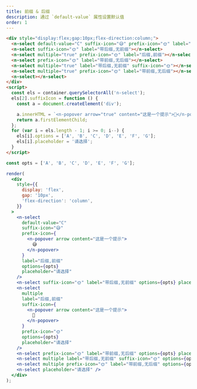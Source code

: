 ```yaml
---
title: 前缀 & 后缀
description: 通过 `default-value` 属性设置默认值
order: 1
---
```


```html
<div style="display:flex;gap:10px;flex-direction:column;">
  <n-select default-value="C" suffix-icon="😅" prefix-icon="🌞" label="后缀,前缀"></n-select>
  <n-select suffix-icon="🌞" label="带后缀,无前缀"></n-select>
  <n-select multiple="true" prefix-icon="🌞" label="后缀,前缀"></n-select>
  <n-select prefix-icon="🌞" label="带前缀,无后缀"></n-select>
  <n-select multiple="true" label="带后缀,无前缀" suffix-icon="🌞"></n-select>
  <n-select multiple="true" prefix-icon="🌞" label="带前缀,无后缀"></n-select>
  <n-select></n-select>
</div>
<script>
  const els = container.querySelectorAll('n-select');
  els[2].suffixIcon = function () {
    const a = document.createElement('div');

    a.innerHTML = `<n-popover arrow="true" content="这是一个提示">🔔</n-popover>`;
    return a.firstElementChild;
  };
  for (var i = els.length - 1; i >= 0; i--) {
    els[i].options = ['A', 'B', 'C', 'D', 'E', 'F', 'G'];
    els[i].placeholder = '请选择';
  }
</script>
```

```jsx
const opts = ['A', 'B', 'C', 'D', 'E', 'F', 'G'];

render(
  <div
    style={{
      display: 'flex',
      gap: '10px',
      'flex-direction': 'column',
    }}
  >
    <n-select
      default-value="C"
      suffix-icon="😅"
      prefix-icon={
        <n-popover arrow content="这是一个提示">
          😅
        </n-popover>
      }
      label="后缀,前缀"
      options={opts}
      placeholder="请选择"
    />
    <n-select suffix-icon="🌞" label="带后缀,无前缀" options={opts} placeholder="请选择" />
    <n-select
      multiple
      label="后缀,前缀"
      suffix-icon={
        <n-popover arrow content="这是一个提示">
          🔔
        </n-popover>
      }
      prefix-icon="🌞"
      options={opts}
      placeholder="请选择"
    />
    <n-select prefix-icon="🌞" label="带前缀,无后缀" options={opts} placeholder="请选择" />
    <n-select multiple label="带后缀,无前缀" suffix-icon="🌞" options={opts} placeholder="请选择" />
    <n-select multiple prefix-icon="🌞" label="带前缀,无后缀" options={opts} placeholder="请选择" />
    <n-select placeholder="请选择" />
  </div>
);
```
